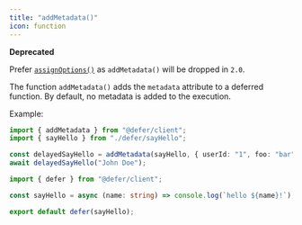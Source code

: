 ```yaml
---
title: "addMetadata()"
icon: function
---
```


<Info>

**Deprecated**

Prefer [`assignOptions()`](/references/defer-client/assign-options) as
`addMetadata()` will be dropped in `2.0`.

</Info>

The function `addMetadata()` adds the `metadata` attribute to a deferred
function. By default, no metadata is added to the execution.

Example:

<CodeGroup>

```ts index.ts
import { addMetadata } from "@defer/client";
import { sayHello } from "./defer/sayHello";

const delayedSayHello = addMetadata(sayHello, { userId: "1", foo: "bar" });
await delayedSayHello("John Doe");
```

```ts defer/sayHello.ts
import { defer } from "@defer/client";

const sayHello = async (name: string) => console.log(`hello ${name}!`);

export default defer(sayHello);
```

</CodeGroup>

